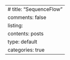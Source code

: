 ---
# title: "SequenceFlow"
comments: false
listing:
  contents: posts
  type: default
  categories: true  
---